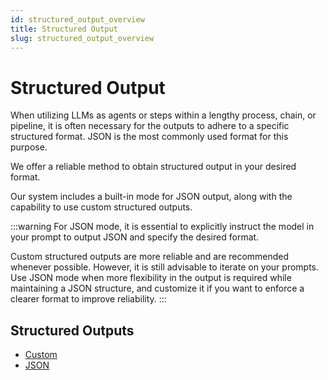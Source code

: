 ```yaml
---
id: structured_output_overview
title: Structured Output
slug: structured_output_overview
---
```


# Structured Output
When utilizing LLMs as agents or steps within a lengthy process, chain, or pipeline, it is often necessary for the outputs to adhere to a specific structured format. JSON is the most commonly used format for this purpose.

We offer a reliable method to obtain structured output in your desired format.

Our system includes a built-in mode for JSON output, along with the capability to use custom structured outputs.

:::warning
For JSON mode, it is essential to explicitly instruct the model in your prompt to output JSON and specify the desired format.

Custom structured outputs are more reliable and are recommended whenever possible. However, it is still advisable to iterate on your prompts.  
Use JSON mode when more flexibility in the output is required while maintaining a JSON structure, and customize it if you want to enforce a clearer format to improve reliability.
:::

## Structured Outputs
- [Custom](../custom_structured_output)
- [JSON](../json_mode)
